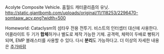 Acolyte Composite Vehicle. 홈월드 캐터클리즘의 유닛.
http://static.giantbomb.com/uploads/original/11/118253/2296470-somtaaw_acv.png?width=500

Homeworld: Cataclysm의 섬타우 전용 전투기. 비스트의 인터셉터 대신에 사용한다.
어콜라이트 두 기가 '''합체'''하거나 별도로 제작 가능한 기체. 공격력, 체력이 두배로 뻥튀기 되며, EMP 블래스터를 사용할 수 있다. 다시 '''분리'''도 가능하다고. 
더 이상의 자세한 내용은 [[추가바람]]
